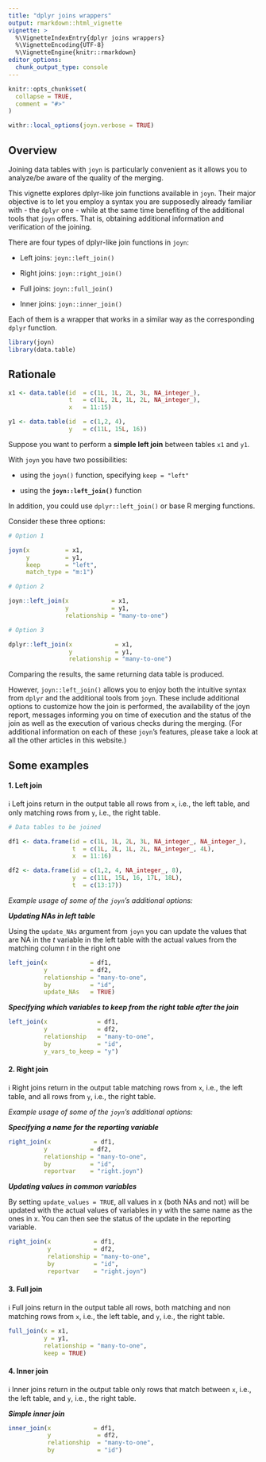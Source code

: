 ---
title: "dplyr joins wrappers"
output: rmarkdown::html_vignette
vignette: >
  %\VignetteIndexEntry{dplyr joins wrappers}
  %\VignetteEncoding{UTF-8}
  %\VignetteEngine{knitr::rmarkdown}
editor_options: 
  chunk_output_type: console
---

```{r, include = FALSE}

knitr::opts_chunk$set(
  collapse = TRUE,
  comment = "#>"
)

withr::local_options(joyn.verbose = TRUE)

```

## Overview

Joining data tables with `joyn` is particularly convenient as it allows you to analyze/be aware of the quality of the merging.

This vignette explores dplyr-like join functions available in `joyn`. Their major objective is to let you employ a syntax you are supposedly already familiar with - the `dplyr` one - while at the same time benefiting of the additional tools that `joyn` offers. That is, obtaining additional information and verification of the joining.

There are four types of dplyr-like join functions in `joyn`:

-   Left joins: `joyn::left_join()`

-   Right joins: `joyn::right_join()`

-   Full joins: `joyn::full_join()`

-   Inner joins: `joyn::inner_join()`

Each of them is a wrapper that works in a similar way as the corresponding `dplyr` function.

```{r setup}

library(joyn)
library(data.table)

```

## Rationale

```{r}

x1 <- data.table(id  = c(1L, 1L, 2L, 3L, NA_integer_),
                 t   = c(1L, 2L, 1L, 2L, NA_integer_),
                 x   = 11:15)

y1 <- data.table(id  = c(1,2, 4),
                 y   = c(11L, 15L, 16))


```

Suppose you want to perform a **simple left join** between tables `x1` and `y1`.

With `joyn` you have two possibilities:

-   using the `joyn()` function, specifying `keep = "left"`

-   using the **`joyn::left_join()`** function

In addition, you could use `dplyr::left_join()` or base R merging functions.

Consider these three options:

```{r example}

# Option 1

joyn(x          = x1, 
     y          = y1, 
     keep       = "left",
     match_type = "m:1")

# Option 2 

joyn::left_join(x            = x1, 
                y            = y1, 
                relationship = "many-to-one") 

# Option 3

dplyr::left_join(x            = x1, 
                 y            = y1, 
                 relationship = "many-to-one") 


```

Comparing the results, the same returning data table is produced.

However, `joyn::left_join()` allows you to enjoy both the intuitive syntax from `dplyr` and the additional tools from `joyn`. These include additional options to customize how the join is performed, the availability of the joyn report, messages informing you on time of execution and the status of the join as well as the execution of various checks during the merging. (For additional information on each of these `joyn`'s features, please take a look at all the other articles in this website.)

## Some examples

#### 1. Left join

ℹ️ Left joins return in the output table all rows from `x`, i.e., the left table, and only matching rows from `y`, i.e., the right table.

```{r left-ex1}

# Data tables to be joined 

df1 <- data.frame(id = c(1L, 1L, 2L, 3L, NA_integer_, NA_integer_),
                  t  = c(1L, 2L, 1L, 2L, NA_integer_, 4L),
                  x  = 11:16)

df2 <- data.frame(id = c(1,2, 4, NA_integer_, 8),
                  y  = c(11L, 15L, 16, 17L, 18L),
                  t  = c(13:17))


```

*Example usage of some of the `joyn`'s additional options:*

***Updating NAs in left table***

Using the `update_NAs` argument from `joyn` you can update the values that are NA in the *t* variable in the left table with the actual values from the matching column *t* in the right one

```{r left-ex2}

left_join(x            = df1, 
          y            = df2,
          relationship = "many-to-one", 
          by           = "id",
          update_NAs   = TRUE)

```

***Specifying which variables to keep from the right table after the join***

```{r}

left_join(x              = df1, 
          y              = df2,
          relationship   = "many-to-one", 
          by             = "id", 
          y_vars_to_keep = "y")

```

#### 2. Right join

ℹ️ Right joins return in the output table matching rows from `x`, i.e., the left table, and all rows from `y`, i.e., the right table.

*Example usage of some of the `joyn`'s additional options:*

***Specifying a name for the reporting variable***

```{r right-ex1}

right_join(x            = df1, 
          y            = df2,
          relationship = "many-to-one", 
          by           = "id",
          reportvar    = "right.joyn")

```

***Updating values in common variables***

By setting `update_values = TRUE`, all values in x (both NAs and not) will be updated with the actual values of variables in y with the same name as the ones in x. You can then see the status of the update in the reporting variable.

```{r right-ex2}

right_join(x            = df1, 
           y            = df2,
           relationship = "many-to-one", 
           by           = "id",
           reportvar    = "right.joyn")

```

#### 3. Full join

ℹ️ Full joins return in the output table all rows, both matching and non matching rows from `x`, i.e., the left table, and `y`, i.e., the right table.

```{r}

full_join(x = x1, 
          y = y1, 
          relationship = "many-to-one", 
          keep = TRUE)

```

#### 4. Inner join

ℹ️ Inner joins return in the output table only rows that match between `x`, i.e., the left table, and `y`, i.e., the right table.

***Simple inner join***

```{r }

inner_join(x            = df1, 
           y             = df2,
           relationship  = "many-to-one", 
           by            = "id")

```
